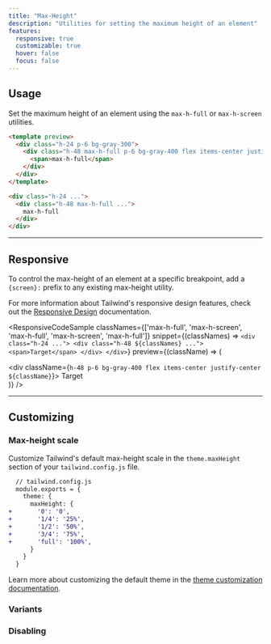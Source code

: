 ```yaml
---
title: "Max-Height"
description: "Utilities for setting the maximum height of an element"
features:
  responsive: true
  customizable: true
  hover: false
  focus: false
---
```




## Usage

Set the maximum height of an element using the `max-h-full` or `max-h-screen` utilities.

```html
<template preview>
  <div class="h-24 p-6 bg-gray-300">
    <div class="h-48 max-h-full p-6 bg-gray-400 flex items-center justify-center">
      <span>max-h-full</span>
    </div>
  </div>
</template>

<div class="h-24 ...">
  <div class="h-48 max-h-full ...">
    max-h-full
  </div>
</div>
```

---

## Responsive

To control the max-height of an element at a specific breakpoint, add a `{screen}:` prefix to any existing max-height utility.

For more information about Tailwind's responsive design features, check out the [Responsive Design](/docs/responsive-design) documentation.

<ResponsiveCodeSample
  classNames={['max-h-full', 'max-h-screen', 'max-h-full', 'max-h-screen', 'max-h-full']}
  snippet={(classNames) => `
    <div class="h-24 ...">
      <div class="h-48 ${classNames} ...">
        <span>Target</span>
      </div>
    </div>
  `}
  preview={(className) => (
    <div className="h-24 p-6 bg-gray-300">
      <div className={`h-48 p-6 bg-gray-400 flex items-center justify-center ${className}`}>
        <span>Target</span>
      </div>
    </div>
  )}
/>

---

## Customizing

### Max-height scale

Customize Tailwind's default max-height scale in the `theme.maxHeight` section of your `tailwind.config.js` file.

```diff
  // tailwind.config.js
  module.exports = {
    theme: {
      maxHeight: {
+       '0': '0',
+       '1/4': '25%',
+       '1/2': '50%',
+       '3/4': '75%',
+       'full': '100%',
      }
    }
  }
```

Learn more about customizing the default theme in the [theme customization documentation](/docs/theme#customizing-the-default-theme).

### Variants

<Variants plugin="maxHeight" name="max-height" />

### Disabling

<Disabling plugin="maxHeight" name="max-height" />
